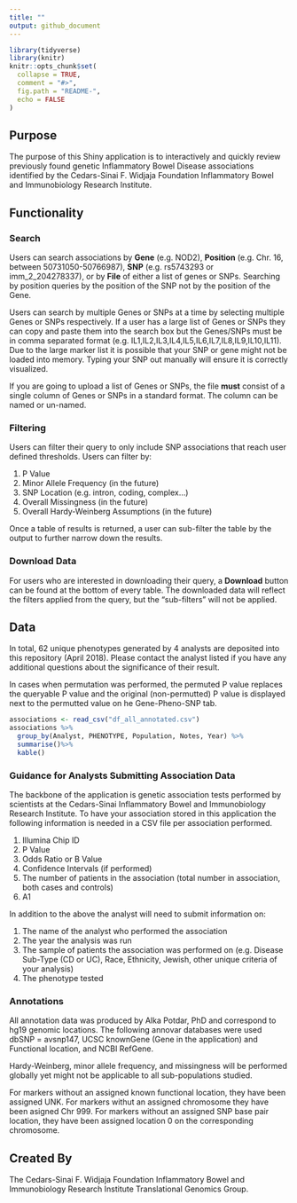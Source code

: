 ```yaml
---
title: ""
output: github_document
---
```


```r
library(tidyverse)
library(knitr)
knitr::opts_chunk$set(
  collapse = TRUE,
  comment = "#>",
  fig.path = "README-",
  echo = FALSE
)
```

## Purpose
The purpose of this Shiny application is to interactively and quickly review previously found genetic Inflammatory Bowel Disease associations identified by the Cedars-Sinai F. Widjaja Foundation Inflammatory Bowel and Immunobiology Research Institute.

## Functionality
### Search
Users can search associations by **Gene** (e.g. NOD2), **Position** (e.g. Chr. 16, between 50731050-50766987), **SNP** (e.g. rs5743293 or imm_2_204278337), or by **File** of either a list of genes or SNPs. Searching by position queries by the position of the SNP not by the position of the Gene. 

Users can search by multiple Genes or SNPs at a time by selecting multiple Genes or SNPs respectively. If a user has a large list of Genes or SNPs they can copy and paste them into the search box but the Genes/SNPs must be in comma separated format (e.g. IL1,IL2,IL3,IL4,IL5,IL6,IL7,IL8,IL9,IL10,IL11). Due to the large marker list it is possible that your SNP or gene might not be loaded into memory. Typing your SNP out manually will ensure it is correctly visualized.

If you are going to upload a list of Genes or SNPs, the file **must** consist of a single column of Genes or SNPs in a standard format. The column can be named or un-named. 

### Filtering
Users can filter their query to only include SNP associations that reach user defined thresholds. Users can filter by:

1. P Value
2. Minor Allele Frequency (in the future)
3. SNP Location (e.g. intron, coding, complex...)
4. Overall Missingness (in the future)
5. Overall Hardy-Weinberg Assumptions (in the future)

Once a table of results is returned, a user can sub-filter the table by the output to further narrow down the results. 

### Download Data
For users who are interested in downloading their query, a **Download** button can be found at the bottom of every table. The downloaded data will reflect the filters applied from the query, but the "sub-filters" will not be applied. 

## Data 
In total, 62 unique phenotypes generated by 4 analysts are deposited into this repository (April 2018). Please contact the analyst listed if you have any additional questions about the significance of their result. 

In cases when permutation was performed, the permuted P value replaces the queryable P value and the original (non-permutted) P value is displayed next to the permutted value on he Gene-Pheno-SNP tab. 

```r
associations <- read_csv("df_all_annotated.csv")
associations %>%
  group_by(Analyst, PHENOTYPE, Population, Notes, Year) %>%
  summarise()%>%
  kable()
```

### Guidance for Analysts Submitting Association Data
The backbone of the application is genetic association tests performed by scientists at the Cedars-Sinai Inflammatory Bowel and Immunobiology Research Institute. To have your association stored in this application the following information is needed in a CSV file per association performed.

1. Illumina Chip ID
2. P Value
3. Odds Ratio or B Value 
4. Confidence Intervals (if performed)
5. The number of patients in the association (total number in association, both cases and controls)
6. A1

In addition to the above the analyst will need to submit information on:

1. The name of the analyst who performed the association
2. The year the analysis was run
3. The sample of patients the association was performed on (e.g. Disease Sub-Type (CD or UC), Race, Ethnicity, Jewish, other unique criteria of your analysis)
4. The phenotype tested


### Annotations
All annotation data was produced by Alka Potdar, PhD and correspond to hg19 genomic locations. The following annovar databases were used dbSNP = avsnp147, UCSC knownGene (Gene in the application) and Functional location, and NCBI RefGene.

Hardy-Weinberg, minor allele frequency, and missingness will be performed globally yet might not be applicable to all sub-populations studied. 

For markers without an assigned known functional location, they have been assigned UNK. For markers withut an assigned chromosome they have been asigned Chr 999. For markers without an assigned SNP base pair location, they have been assigned location 0 on the corresponding chromosome. 

## Created By
The Cedars-Sinai F. Widjaja Foundation Inflammatory Bowel and Immunobiology Research Institute Translational Genomics Group.




